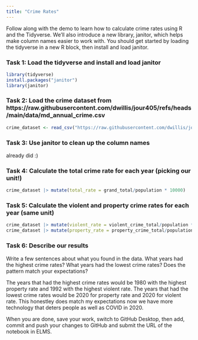 ```yaml
---
title: "Crime Rates"
---
```


Follow along with the demo to learn how to calculate crime rates using R and the Tidyverse. We'll also introduce a new library, janitor, which helps make column names easier to work with. You should get started by loading the tidyverse in a new R block, then install and load janitor.

### Task 1: Load the tidyverse and install and load janitor

```r
library(tidyverse)
install.packages("janitor")
library(janitor)
```


### Task 2: Load the crime dataset from https://raw.githubusercontent.com/dwillis/jour405/refs/heads/main/data/md_annual_crime.csv

```r
crime_dataset <- read_csv("https://raw.githubusercontent.com/dwillis/jour405/refs/heads/main/data/md_annual_crime.csv") |> clean_names()
```


### Task 3: Use janitor to clean up the column names

already did :)

### Task 4: Calculate the total crime rate for each year (picking our unit!)

```r
crime_dataset |> mutate(total_rate = grand_total/population * 10000)
```


### Task 5: Calculate the violent and property crime rates for each year (same unit)

```r
crime_dataset |> mutate(violent_rate = violent_crime_total/population * 10000)
crime_dataset |> mutate(property_rate = property_crime_total/population * 10000)
```


### Task 6: Describe our results

Write a few sentences about what you found in the data. What years had the highest crime rates? What years had the lowest crime rates? Does the pattern match your expectations?

The years that had the highest crime rates would be 1980 with the highest property rate and 1992 with the highest violent rate. The years that had the lowest crime rates would be 2020 for property rate and 2020 for violent rate. This honestley does match my expectations now we have more technology that deters people as well as COVID in 2020.


When you are done, save your work, switch to GitHub Desktop, then add, commit and push your changes to GitHub and submit the URL of the notebook in ELMS.

